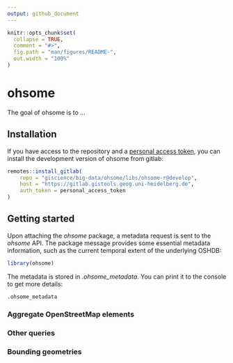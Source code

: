 ```yaml
---
output: github_document
---
```


<!-- README.md is generated from README.Rmd. Please edit that file -->

```r
knitr::opts_chunk$set(
  collapse = TRUE,
  comment = "#>",
  fig.path = "man/figures/README-",
  out.width = "100%"
)
```

# ohsome

<!-- badges: start -->
<!-- badges: end -->

The goal of ohsome is to ...

## Installation

If you have access to the repository and a 
[personal access token](https://docs.gitlab.com/ee/user/profile/personal_access_tokens.html){target=blank},
you can install the development version of ohsome from gitlab:

```r
remotes::install_gitlab(
	repo = "giscience/big-data/ohsome/libs/ohsome-r@develop",
	host = "https://gitlab.gistools.geog.uni-heidelberg.de",
	auth_token = personal_access_token
)

```

## Getting started

Upon attaching the *ohsome* package, a metadata request is sent to the *ohsome* 
API. The package message provides some essential metadata information, such as
the current temporal extent of the underlying OSHDB:

```r
library(ohsome)
```

The metadata is stored in *.ohsome_metadata*. You can print it to the console
to get more details:

```r
.ohsome_metadata
```

### Aggregate OpenStreetMap elements

### Other queries

### Bounding geometries
